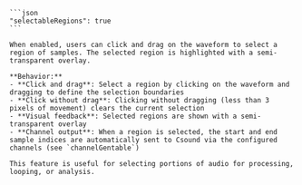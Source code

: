 ````plaintext
```json
"selectableRegions": true
```

When enabled, users can click and drag on the waveform to select a region of samples. The selected region is highlighted with a semi-transparent overlay.

**Behavior:**
- **Click and drag**: Select a region by clicking on the waveform and dragging to define the selection boundaries
- **Click without drag**: Clicking without dragging (less than 3 pixels of movement) clears the current selection
- **Visual feedback**: Selected regions are shown with a semi-transparent overlay
- **Channel output**: When a region is selected, the start and end sample indices are automatically sent to Csound via the configured channels (see `channelGentable`)

This feature is useful for selecting portions of audio for processing, looping, or analysis.

````
